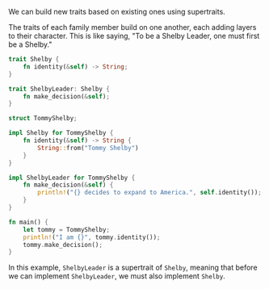 We can build new traits based on existing ones using supertraits.

The traits of each family member build on one another, each adding layers to their character. This is like saying, "To be a Shelby Leader, one must first be a Shelby."

```rust
trait Shelby {
    fn identity(&self) -> String;
}

trait ShelbyLeader: Shelby {
    fn make_decision(&self);
}

struct TommyShelby;

impl Shelby for TommyShelby {
    fn identity(&self) -> String {
        String::from("Tommy Shelby")
    }
}

impl ShelbyLeader for TommyShelby {
    fn make_decision(&self) {
        println!("{} decides to expand to America.", self.identity());
    }
}

fn main() {
    let tommy = TommyShelby;
    println!("I am {}", tommy.identity());
    tommy.make_decision();
}
```

In this example, `ShelbyLeader` is a supertrait of `Shelby`, meaning that before we can implement `ShelbyLeader`, we must also implement `Shelby`.